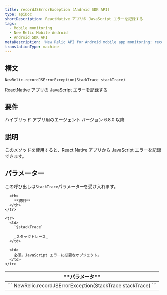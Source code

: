 ```yaml
---
title: recordJSErrorException (Android SDK API)
type: apiDoc
shortDescription: ReactNative アプリの JavaScript エラーを記録する
tags:
  - Mobile monitoring
  - New Relic Mobile Android
  - Android SDK API
metaDescription: 'New Relic API for Android mobile app monitoring: record jserror for react native apps.'
translationType: machine
---
```


## 構文

```
NewRelic.recordJSErrorException(StackTrace stackTrace)
```

ReactNative アプリの JavaScript エラーを記録する

## 要件

ハイブリッド アプリ用のエージェント バージョン 6.8.0 以降

## 説明

このメソッドを使用すると、React Native アプリから JavaScript エラーを記録できます。

## パラメーター

この呼び出しは`StackTrace`パラメーターを受け入れます。

<table>
  <thead>
    <tr>
      <th width={200}>
        **パラメータ**
      </th>

      <th>
        **説明**
      </th>
    </tr>
  </thead>

  <tbody>
    <tr>
      <td colSpan={2}>
        ```
        NewRelic.recordJSErrorException(StackTrace stackTrace)
        ```
      </td>
    </tr>

    <tr>
      <td>
        `$stackTrace`

        _スタックトレース_
      </td>

      <td>
        必須。JavaScript エラーに必要なオブジェクト。
      </td>
    </tr>
  </tbody>
</table>